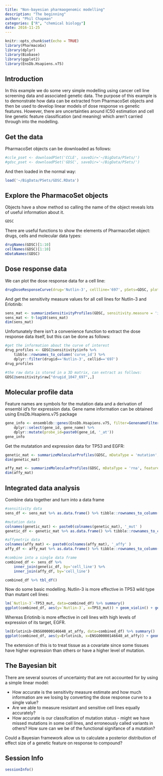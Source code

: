 ```yaml
---
title: "Non-bayesian pharmaogenomic modelling"
description: "The beginning"
author: "Phil Chapman"
categories: ["R", "chemical biology"]
date: 2016-11-25
---
```


```r
knitr::opts_chunk$set(echo = TRUE)
library(PharmacoGx)
library(dplyr)
library(Biobase)
library(ggplot2)
library(EnsDb.Hsapiens.v75)
```

## Introduction

In this example we do some very simple modelling using cancer cell line screening data and associated genetic data.  The purpose of this example is to demonstrate how data can be extracted from PharmacoSet objects and then be used to develop linear models of dose response vs genetic features.  However, there are uncertainties around IC50 estimation and cell line genetic feature classification (and meaning) which aren't carried through into the modelling.

## Get the data

PharmacoSet objects can be downloaded as follows:

```r
#ccle_pset <- downloadPSet('CCLE', saveDir='~/BigData/PSets/')
#gdsc_pset <- downloadPSet('GDSC', saveDir='~/BigData/PSets/')
```

And then loaded in the normal way:
```r
load('~/BigData/PSets/GDSC.RData')

```

## Explore the PharmacoSet objects

Objects have a show method so calling the name of the object reveals lots of useful information about it.
```r
GDSC
```

There are useful functions to show the elements of PharmacoSet object: drugs, cells and molecular data types:
```r
drugNames(GDSC)[1:10] 
cellNames(GDSC)[1:10]
mDataNames(GDSC)
```


## Dose response data
We can plot the dose response data for a cell line:
```r
drugDoseResponseCurve(drug='Nutlin-3', cellline='697', pSets=GDSC, plot.type='Both')
```

And get the sensitivity measure values for all cell lines for Nutlin-3 and Erlotinib:
```r
sens_mat <- summarizeSensitivityProfiles(GDSC, sensitivity.measure = 'ic50_published', drugs = c('Nutlin-3', 'Erlotinib'), verbose = FALSE) %>% t()
sens_mat <- 9-log10(sens_mat)
dim(sens_mat)
```

Unfortunately there isn't a convenience function to extract the dose response data itself, but this can be done as follows:

```r
#get the information about the curve of interest
drug_profiles <- GDSC@sensitivity$info %>% 
    tibble::rownames_to_column('curve_id') %>%
    dplyr::filter(drugid=='Nutlin-3', cellid=='697')
drug_profiles

#the raw data is stored in a 3D matrix, can extract as follows:
GDSC@sensitivity$raw["drugid_1047_697",,]

```

## Molecular profile data

Feature names are symbols for the mutation data and a derivation of ensembl id's for expression data.  Gene name information can be obtained using EnsDb.Hsapiens.v75 package
```r
gene_info <- ensembldb::genes(EnsDb.Hsapiens.v75, filter=GenenameFilter(c('TP53', 'EGFR')), return.type='data.frame') %>%
    dplyr::select(gene_id, gene_name) %>%
    dplyr::mutate(probe_id=paste0(gene_id, '_at'))
gene_info
```

Get the mutatation and expression data for TP53 and EGFR:
```r
genetic_mat <- summarizeMolecularProfiles(GDSC, mDataType = 'mutation', features = gene_info$gene_name, summary.stat='and', verbose=FALSE) %>% exprs() %>% t()
dim(genetic_mat)

affy_mat <- summarizeMolecularProfiles(GDSC, mDataType = 'rna', features = gene_info$probe_id, summary.stat='first', verbose=FALSE) %>% exprs() %>% t()
dim(affy_mat)

```

## Integrated data analysis

Combine data together and turn into a data frame
```r
#sensitivity data 
sens_df <- sens_mat %>% as.data.frame() %>% tibble::rownames_to_column('cell_line')

#mutation data
colnames(genetic_mat) <- paste0(colnames(genetic_mat), '_mut' )
genetic_df <- genetic_mat %>% as.data.frame() %>% tibble::rownames_to_column('cell_line')

#affymetrix data
colnames(affy_mat) <- paste0(colnames(affy_mat), '_affy' )
affy_df <- affy_mat %>% as.data.frame() %>% tibble::rownames_to_column('cell_line')

#combine into a single data frame
combined_df <- sens_df %>% 
    inner_join(genetic_df, by='cell_line') %>% 
    inner_join(affy_df, by='cell_line')

combined_df %>% tbl_df()

```


Now do some basic modelling.  Nutlin-3 is more effective in TP53 wild type than mutant cell lines:
```r
lm(`Nutlin-3`~TP53_mut, data=combined_df) %>% summary()
ggplot(combined_df, aes(y=`Nutlin-3`, x=TP53_mut)) + geom_violin() + geom_point()
```

Whereas Erlotinib is more effective in cell lines with high levels of expression of its target, EGFR.
```r
lm(Erlotinib~ENSG00000146648_at_affy, data=combined_df) %>% summary()
ggplot(combined_df, aes(y=Erlotinib, x=ENSG00000146648_at_affy)) + geom_point() + geom_smooth(method='lm')

```

The extension of this is to treat tissue as a covariate since some tissues have higher expression than others or have a higher level of mutation.

## The Bayesian bit
There are several sources of uncertainty that are not accounted for by using a simple linear model:

- How accurate is the sensitivity measure estimate and how much information are we losing by converting the dose response curve to a single value?  
- Are we able to measure resistant and sensitive cell lines equally accurately?
- How accurate is our classifcation of mutation status - might we have missed mutations in some cell lines, and erroneously called variants in others?  How sure can we be of the functional signifance of a mutation?

Could a Bayesian framework allow us to calculate a posterior distribution of effect size of a genetic feature on response to compound?

## Session Info
```r
sessionInfo()
```

